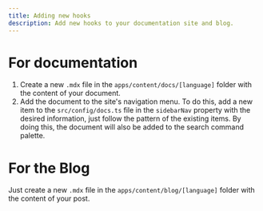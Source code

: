```yaml
---
title: Adding new hooks
description: Add new hooks to your documentation site and blog.
---
```


# For documentation

1. Create a new `.mdx` file in the `apps/content/docs/[language]` folder with the content of your document.
2. Add the document to the site's navigation menu.
    To do this, add a new item to the `src/config/docs.ts` file in the `sidebarNav` property with the desired information, just follow the pattern of the existing items. By doing this, the document will also be added to the search command palette.

# For the Blog

Just create a new `.mdx` file in the `apps/content/blog/[language]` folder with the content of your post.

